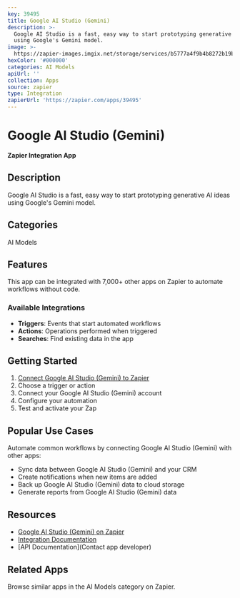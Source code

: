```yaml
---
key: 39495
title: Google AI Studio (Gemini)
description: >-
  Google AI Studio is a fast, easy way to start prototyping generative AI ideas
  using Google's Gemini model.
image: >-
  https://zapier-images.imgix.net/storage/services/b5777a4f9b4b8272b19bc92695a497c6.png?auto=format%2Ccompress&ixlib=python-3.0.0&q=50
hexColor: '#000000'
categories: AI Models
apiUrl: ''
collection: Apps
source: zapier
type: Integration
zapierUrl: 'https://zapier.com/apps/39495'
---
```

# Google AI Studio (Gemini)

**Zapier Integration App**

## Description

Google AI Studio is a fast, easy way to start prototyping generative AI ideas using Google's Gemini model.

## Categories

AI Models

## Features

This app can be integrated with 7,000+ other apps on Zapier to automate workflows without code.

### Available Integrations

- **Triggers**: Events that start automated workflows
- **Actions**: Operations performed when triggered
- **Searches**: Find existing data in the app

## Getting Started

1. [Connect Google AI Studio (Gemini) to Zapier](https://zapier.com/apps/39495)
2. Choose a trigger or action
3. Connect your Google AI Studio (Gemini) account
4. Configure your automation
5. Test and activate your Zap

## Popular Use Cases

Automate common workflows by connecting Google AI Studio (Gemini) with other apps:

- Sync data between Google AI Studio (Gemini) and your CRM
- Create notifications when new items are added
- Back up Google AI Studio (Gemini) data to cloud storage
- Generate reports from Google AI Studio (Gemini) data

## Resources

- [Google AI Studio (Gemini) on Zapier](https://zapier.com/apps/39495)
- [Integration Documentation](https://zapier.com/apps/39495/integrations)
- [API Documentation](Contact app developer)

## Related Apps

Browse similar apps in the AI Models category on Zapier.
